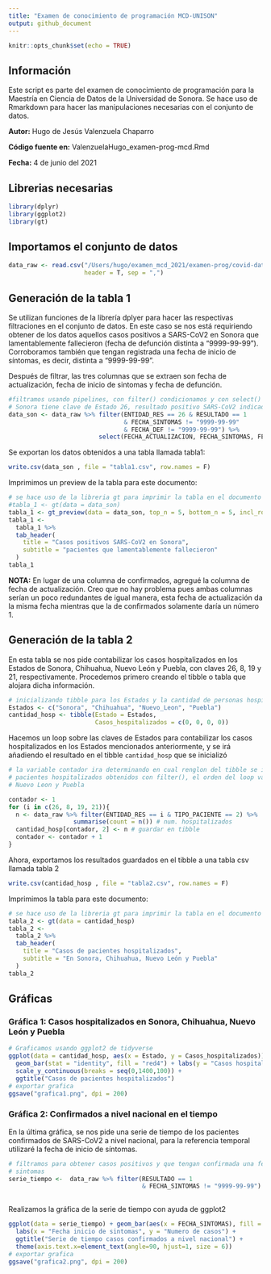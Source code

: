```yaml
---
title: "Examen de conocimiento de programación MCD-UNISON"
output: github_document
---
```


```r
knitr::opts_chunk$set(echo = TRUE)
```

## Información
Este script es parte del examen de conocimiento de programación para la Maestría en Ciencia de Datos de la Universidad de Sonora. Se hace uso de Rmarkdown para hacer las manipulaciones necesarias con el conjunto de datos.

**Autor:** Hugo de Jesús Valenzuela Chaparro

**Código fuente en:** ValenzuelaHugo_examen-prog-mcd.Rmd

**Fecha:** 4 de junio del 2021

## Librerias necesarias
```r
library(dplyr)
library(ggplot2)
library(gt)
```

## Importamos el conjunto de datos
```r
data_raw <- read.csv("/Users/hugo/examen_mcd_2021/examen-prog/covid-data/200511COVID19MEXICO.csv",
                     header = T, sep = ",")
```

## Generación de la tabla 1
Se utilizan funciones de la librería dplyer para hacer las respectivas filtraciones
en el conjunto de datos. En este caso se nos está requiriendo obtener de los datos aquellos casos positivos a SARS-CoV2 en Sonora que lamentablemente fallecieron (fecha de defunción distinta a "9999-99-99"). Corroboramos también que tengan registrada una fecha de inicio de síntomas, es decir, distinta a "9999-99-99".

Después de filtrar, las tres columnas que se extraen son fecha de actualización, fecha de inicio de sintomas y fecha de defunción.

```r
#filtramos usando pipelines, con filter() condicionamos y con select() extraemos columnas
# Sonora tiene clave de Estado 26, resultado positivo SARS-CoV2 indicado con 1
data_son <- data_raw %>% filter(ENTIDAD_RES == 26 & RESULTADO == 1
                                & FECHA_SINTOMAS != "9999-99-99"
                                & FECHA_DEF != "9999-99-99") %>%
                         select(FECHA_ACTUALIZACION, FECHA_SINTOMAS, FECHA_DEF)

```

Se exportan los datos obtenidos a una tabla llamada tabla1:

```r
write.csv(data_son , file = "tabla1.csv", row.names = F)
```

Imprimimos un preview de la tabla para este documento:

```r
# se hace uso de la libreria gt para imprimir la tabla en el documento
#tabla_1 <- gt(data = data_son)
tabla_1 <- gt_preview(data = data_son, top_n = 5, bottom_n = 5, incl_rownums = TRUE)
tabla_1 <- 
  tabla_1 %>%
  tab_header(
    title = "Casos positivos SARS-CoV2 en Sonora",
    subtitle = "pacientes que lamentablemente fallecieron"
  )
tabla_1
```
**NOTA:** En lugar de una columna de confirmados, agregué la columna de fecha de actualización. Creo que no hay problema pues ambas columnas serían un poco redundantes de igual manera, esta fecha de actualización da la misma fecha mientras que la de confirmados solamente daría un número 1.

## Generación de la tabla 2

En esta tabla se nos pide contabilizar los casos hospitalizados en los Estados de Sonora, Chihuahua, Nuevo León y Puebla, con claves 26, 8, 19 y 21, respectivamente. Procedemos primero creando el tibble o tabla que alojara dicha información.

```r
# inicializando tibble para los Estados y la cantidad de personas hospitalizadas
Estados <- c("Sonora", "Chihuahua", "Nuevo_Leon", "Puebla")
cantidad_hosp <- tibble(Estado = Estados,
                        Casos_hospitalizados = c(0, 0, 0, 0))
```

Hacemos un loop sobre las claves de Estados para contabilizar los casos hospitalizados en los Estados mencionados anteriormente, y se irá añadiendo el resultado en el tibble ````cantidad_hosp```` que se inicializó

```r
# la variable contador ira determinando en cual renglon del tibble se ira guardando el numero de 
# pacientes hospitalizados obtenidos con filter(), el orden del loop va de Sonora, Chihuahua,
# Nuevo Leon y Puebla

contador <- 1
for (i in c(26, 8, 19, 21)){
  n <- data_raw %>% filter(ENTIDAD_RES == i & TIPO_PACIENTE == 2) %>%
                  summarise(count = n()) # num. hospitalizados
  cantidad_hosp[contador, 2] <- n # guardar en tibble
  contador <- contador + 1
}
```

Ahora, exportamos los resultados guardados en el tibble a una tabla csv llamada tabla 2

```r
write.csv(cantidad_hosp , file = "tabla2.csv", row.names = F)
```

Imprimimos la tabla para este documento:

```r
# se hace uso de la libreria gt para imprimir la tabla en el documento
tabla_2 <- gt(data = cantidad_hosp)
tabla_2 <- 
  tabla_2 %>%
  tab_header(
    title = "Casos de pacientes hospitalizados",
    subtitle = "En Sonora, Chihuahua, Nuevo León y Puebla"
  )
tabla_2
```



## Gráficas

### Gráfica 1: Casos hospitalizados en Sonora, Chihuahua, Nuevo León y Puebla

```r
# Graficamos usando ggplot2 de tidyverse
ggplot(data = cantidad_hosp, aes(x = Estado, y = Casos_hospitalizados)) + 
  geom_bar(stat = "identity", fill = "red4") + labs(y = "Casos hospitalizados") + 
  scale_y_continuous(breaks = seq(0,1400,100)) + 
  ggtitle("Casos de pacientes hospitalizados")
# exportar grafica
ggsave("grafica1.png", dpi = 200)
```

### Gráfica 2: Confirmados a nivel nacional en el tiempo
En la última gráfica, se nos pide una serie de tiempo de los pacientes confirmados de SARS-CoV2 a nivel nacional, para la referencia temporal utilizaré la fecha de inicio de síntomas.

```r
# filtramos para obtener casos positivos y que tengan confirmada una fecha de inicio de
# sintomas
serie_tiempo <-  data_raw %>% filter(RESULTADO == 1 
                                     & FECHA_SINTOMAS != "9999-99-99")
  
```

Realizamos la gráfica de la serie de tiempo con ayuda de ggplot2

```r
ggplot(data = serie_tiempo) + geom_bar(aes(x = FECHA_SINTOMAS), fill = "blue4") +
  labs(x = "Fecha inicio de sintomas", y = "Numero de casos") + 
  ggtitle("Serie de tiempo casos confirmados a nivel nacional") +
  theme(axis.text.x=element_text(angle=90, hjust=1, size = 6))
# exportar grafica
ggsave("grafica2.png", dpi = 200)
```






